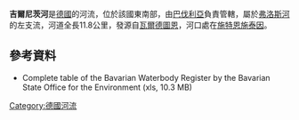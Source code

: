 {{Coord|49|43|43|N|12|12|11|E|display=title}}

'''吉爾尼茨河'''是[[德國|德國]]的河流，位於該國東南部，由[[巴伐利亞|巴伐利亞]]負責管轄，屬於[[弗洛斯河_(瓦爾德納布河支流)|弗洛斯河]]的左支流，河道全長11.8公里，發源自[[瓦爾德圖恩|瓦爾德圖恩]]，河口處在[[施特恩施泰因|施特恩施泰因]]。

==參考資料==
* Complete table of the Bavarian Waterbody Register by the Bavarian State Office for the Environment (xls, 10.3 MB)

{{Germany-geo-stub}}
[[Category:德國河流|Category:德國河流]]